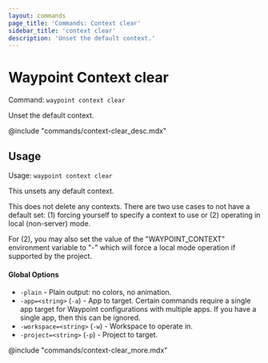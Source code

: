 ```yaml
---
layout: commands
page_title: 'Commands: Context clear'
sidebar_title: 'context clear'
description: 'Unset the default context.'
---
```


# Waypoint Context clear

Command: `waypoint context clear`

Unset the default context.

@include "commands/context-clear_desc.mdx"

## Usage

Usage: `waypoint context clear`

This unsets any default context.

This does not delete any contexts. There are two use cases to not have
a default set: (1) forcing yourself to specify a context to use or
(2) operating in local (non-server) mode.

For (2), you may also set the value of the "WAYPOINT_CONTEXT" environment
variable to "-" which will force a local mode operation if supported by
the project.

#### Global Options

- `-plain` - Plain output: no colors, no animation.
- `-app=<string>` (`-a`) - App to target. Certain commands require a single app target for Waypoint configurations with multiple apps. If you have a single app, then this can be ignored.
- `-workspace=<string>` (`-w`) - Workspace to operate in.
- `-project=<string>` (`-p`) - Project to target.

@include "commands/context-clear_more.mdx"
